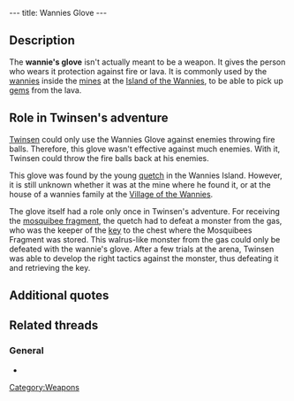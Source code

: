 ---
title: Wannies Glove
---

{{Weapon|
Name=Blowgun|
Image=Glove.gif|
Enemy=Fire balls|
Rate=Fast|
Damage=None|
Range=Melee}}

{{Quote|
Quote=With this Wannie's glove, you can now touch the fire. This will allow you to throw back the fireballs that the monsters from the gas hurl at you.|
Character=Official description}}

==Description==
The '''wannie's glove''' isn't actually meant to be a weapon. It gives the person who wears it protection against fire or lava. It is commonly used by the [[wannies]] inside the [[mines]] at the [[Island of the Wannies]], to be able to pick up [[gems]] from the lava.

==Role in Twinsen's adventure==
[[Twinsen]] could only use the Wannies Glove against enemies throwing fire balls. Therefore, this glove wasn't effective against much enemies. With it, Twinsen could throw the fire balls back at his enemies.

This glove was found by the young [[quetch]] in the Wannies Island. However, it is still unknown whether it was at the mine where he found it, or at the house of a wannies family at the [[Village of the Wannies]].

The glove itself had a role only once in Twinsen's adventure. For receiving the [[mosquibee fragment]], the quetch had to defeat a monster from the gas, who was the keeper of the [[key]] to the chest where the Mosquibees Fragment was stored. This walrus-like monster from the gas could only be defeated with the wannie's glove. After a few trials at the arena, Twinsen was able to develop the right tactics against the monster, thus defeating it and retrieving the key.

==Additional quotes==
{{Quote|
Quote=You just found a Wannie's Glove. Use it to repell the fireballs your ennemies throw at you.|
Character=When Twinsen found the glove}}
{{Quote|
Quote=Hmmf! Lost my glove somewhere in the mine. Now I can't reach into the lava to grab up the gems.|
Character=A miner}}
{{Quote|
Quote=I'm in a bind, I've lost my glove somewhere in the mine. With it, I can catch the pieces of lava and the balls of fire, I can even pitch them back. Everybody has one, to extract gems.|
Character=A miner}}

==Related threads==
===General===
* {{thread|id=6481|title=Wannie Glove...}}

[[Category:Weapons]]